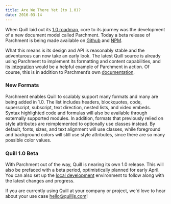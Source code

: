 ```yaml
---
title: Are We There Yet (to 1.0)?
date: 2016-03-14
---
```


When Quill laid out its [1.0 roadmap](/blog/the-road-to-1-0/), core to its journey was the development of a new document model called Parchment. Today a beta release of Parchment is being made available on [Github](https://github.com/quilljs/parchment) and [NPM](https://www.npmjs.com/package/parchment).

What this means is its design and API is reasonably stable and the adventurous can now take an early look. The latest Quill source is already using Parchment to implement its formatting and content capabilities, and its [integration](https://github.com/quilljs/quill/tree/develop/formats) would be a helpful example of Parchment in action. Of course, this is in addition to Parchment’s own [documentation](https://github.com/quilljs/parchment/blob/master/README.md).

<More />

### New Formats

Parchment enables Quill to scalably support many formats and many are being added in 1.0. The list includes headers, blockquotes, code, superscript, subscript, text direction, nested lists, and video embeds. Syntax highlighted code and formulas will also be available through externally supported modules. In addition, formats that previously relied on style attributes are reimplemented to optionally use classes instead. By default, fonts, sizes, and text alignment will use classes, while foreground and background colors will still use style attributes, since there are so many possible color values.

### Quill 1.0 Beta

With Parchment out of the way, Quill is nearing its own 1.0 release. This will also be prefaced with a beta period, optimistically planned for early April. You can also set up the [local development](https://github.com/quilljs/quill/blob/develop/.github/CONTRIBUTING.md#local-development) environment to follow along with the latest changes and progress.

If you are currently using Quill at your company or project, we'd love to hear about your use case [hello@quilljs.com](mailto:hello@quilljs.com)!
